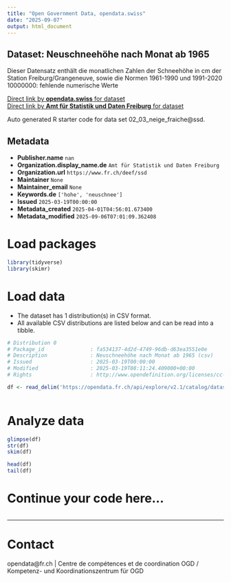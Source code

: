 ```yaml
---
title: "Open Government Data, opendata.swiss"
date: "2025-09-07"
output: html_document
---
```


## Dataset: Neuschneehöhe nach Monat ab 1965

Dieser Datensatz enthält die monatlichen Zahlen der Schneehöhe in cm der Station Freiburg/Grangeneuve, sowie die Normen 1961-1990 und 1991-2020 10000000: fehlende numerische Werte

[Direct link by **opendata.swiss** for dataset](https://opendata.swiss/de/dataset/neuschneehohe-nach-monat-ab-1965)<br>
[Direct link by **Amt für Statistik und Daten Freiburg** for dataset](https://opendata.fr.ch/explore/dataset/02_03_neige_fraiche/)

Auto generated R starter code for data set 02_03_neige_fraiche@ssd.

## Metadata

- **Publisher.name** `nan`
- **Organization.display_name.de** `Amt für Statistik und Daten Freiburg`
- **Organization.url** `https://www.fr.ch/deef/ssd`
- **Maintainer** `None`
- **Maintainer_email** `None`
- **Keywords.de** `['hohe', 'neuschnee']`
- **Issued** `2025-03-19T00:00:00`
- **Metadata_created** `2025-04-01T04:56:01.673400`
- **Metadata_modified** `2025-09-06T07:01:09.362408`


# Load packages

```r

library(tidyverse)
library(skimr)

```

# Load data

-   The dataset has 1 distribution(s) in CSV format.
-   All available CSV distributions are listed below and can be read into a tibble.

```r

# Distribution 0
# Package_id               : fa534137-4d2d-4749-96db-d63ea3551e0e
# Description              : Neuschneehöhe nach Monat ab 1965 (csv)
# Issued                   : 2025-03-19T00:00:00
# Modified                 : 2025-03-19T08:11:24.409000+00:00
# Rights                   : http://www.opendefinition.org/licenses/cc-by-sa

df <- read_delim('https://opendata.fr.ch/api/explore/v2.1/catalog/datasets/02_03_neige_fraiche/exports/csv?use_labels=true')



```

# Analyze data

```r

glimpse(df)
str(df)
skim(df)

head(df)
tail(df)

```

# Continue your code here...

```r

```

------------------------------------------------------------------------

# Contact

opendata@fr.ch | Centre de compétences et de coordination OGD / Kompetenz- und Koordinationszentrum für OGD
